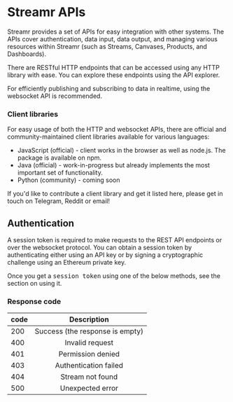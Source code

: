 
# Streamr APIs
Streamr provides a set of APIs for easy integration with other systems. The APIs cover authentication, data input, data output, and managing various resources within Streamr (such as Streams, Canvases, Products, and Dashboards).

There are RESTful HTTP endpoints that can be accessed using any HTTP library with ease. You can explore these endpoints using the API explorer.

For efficiently publishing and subscribing to data in realtime, using the websocket API is recommended.

<ScrollableAnchor id="client-libraries"><div>

### Client libraries
For easy usage of both the HTTP and websocket APIs, there are official and community-maintained client libraries available for various languages:

- JavaScript (official) - client works in the browser as well as node.js. The package is available on npm.
- Java (official) - work-in-progress but already implements the most important set of functionality.
- Python (community) - coming soon

If you'd like to contribute a client library and get it listed here, please get in touch on Telegram, Reddit or email!

</div></ScrollableAnchor>

<ScrollableAnchor id="authentication"><div>

## Authentication
A session token is required to make requests to the REST API endpoints or over the websocket protocol. You can obtain a session token by authenticating either using an API key or by signing a cryptographic challenge using an Ethereum private key.

Once you get a <kbd>session token</kbd> using one of the below methods, see the section on using it.

### Response code

code | Description
:--- | :---:
200 | Success (the response is empty)
400 | Invalid request
401 | Permission denied
403 | Authentication failed
404 | Stream not found
500 | Unexpected error

</div></ScrollableAnchor>
